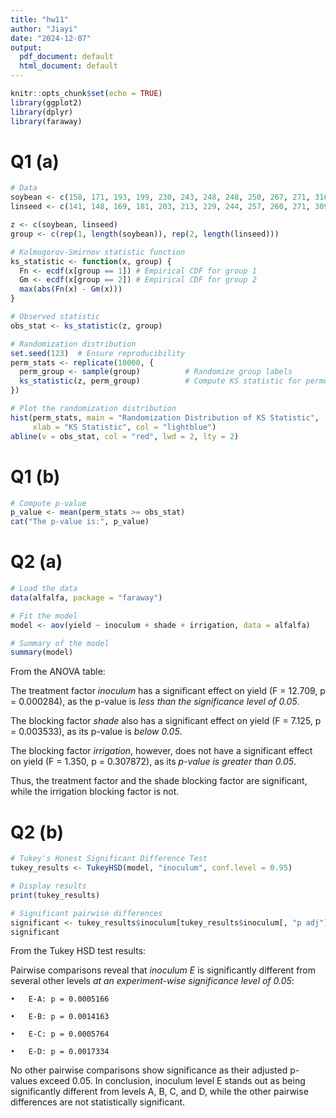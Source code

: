 ```yaml
---
title: "hw11"
author: "Jiayi"
date: "2024-12-07"
output:
  pdf_document: default
  html_document: default
---
```


```r
knitr::opts_chunk$set(echo = TRUE)
library(ggplot2)
library(dplyr)
library(faraway)
```

# Q1 (a)
```r
# Data
soybean <- c(158, 171, 193, 199, 230, 243, 248, 248, 250, 267, 271, 316, 327, 329)
linseed <- c(141, 148, 169, 181, 203, 213, 229, 244, 257, 260, 271, 309)

z <- c(soybean, linseed)
group <- c(rep(1, length(soybean)), rep(2, length(linseed)))

# Kolmogorov-Smirnov statistic function
ks_statistic <- function(x, group) {
  Fn <- ecdf(x[group == 1]) # Empirical CDF for group 1
  Gm <- ecdf(x[group == 2]) # Empirical CDF for group 2
  max(abs(Fn(x) - Gm(x))) 
}

# Observed statistic
obs_stat <- ks_statistic(z, group)

# Randomization distribution
set.seed(123)  # Ensure reproducibility
perm_stats <- replicate(10000, {
  perm_group <- sample(group)          # Randomize group labels
  ks_statistic(z, perm_group)          # Compute KS statistic for permuted data
})

# Plot the randomization distribution
hist(perm_stats, main = "Randomization Distribution of KS Statistic",
     xlab = "KS Statistic", col = "lightblue")
abline(v = obs_stat, col = "red", lwd = 2, lty = 2) 
```

# Q1 (b)
```r
# Compute p-value
p_value <- mean(perm_stats >= obs_stat)
cat("The p-value is:", p_value)
```

# Q2 (a)
```r
# Load the data
data(alfalfa, package = "faraway")

# Fit the model
model <- aov(yield ~ inoculum + shade + irrigation, data = alfalfa)

# Summary of the model
summary(model)
```
From the ANOVA table:

The treatment factor *inoculum* has a significant effect on yield (F = 12.709, p = 0.000284), as the p-value is *less than the significance level of 0.05*.


The blocking factor *shade* also has a significant effect on yield (F = 7.125, p = 0.003533), as its p-value is *below 0.05*.


The blocking factor *irrigation*, however, does not have a significant effect on yield (F = 1.350, p = 0.307872), as its *p-value is greater than 0.05*.

Thus, the treatment factor and the shade blocking factor are significant, while the irrigation blocking factor is not.


# Q2 (b)
```r
# Tukey's Honest Significant Difference Test
tukey_results <- TukeyHSD(model, "inoculum", conf.level = 0.95)

# Display results
print(tukey_results)

# Significant pairwise differences
significant <- tukey_results$inoculum[tukey_results$inoculum[, "p adj"] < 0.05, ]
significant
```

From the Tukey HSD test results:


Pairwise comparisons reveal that *inoculum E* is significantly different from several other levels *at an experiment-wise significance level of 0.05*:


	•	E-A: p = 0.0005166
	
	•	E-B: p = 0.0014163
	
	•	E-C: p = 0.0005764
	
	•	E-D: p = 0.0017334
	
	
No other pairwise comparisons show significance as their adjusted p-values exceed 0.05. In conclusion, inoculum level E stands out as being significantly different from levels A, B, C, and D, while the other pairwise differences are not statistically significant.